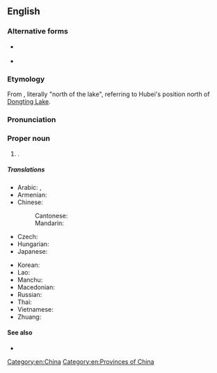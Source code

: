 ==English==
{{wikipedia}}

===Alternative forms===
* {{sense|historical|obsolete}} {{l|en|Hupeh}}
* {{q|abbreviation}} {{l|en|E}}

===Etymology===
From {{bor|en|cmn|-}} {{zh-l|湖北}}, literally "north of the lake", referring to Hubei's position north of [[Dongting Lake]].

===Pronunciation===
{{rfp|en}}

===Proper noun===
{{en-proper noun}}

# {{place|en|province|in central|c/China|with its capital at [[Wuhan]]}}.

=====Translations=====
{{trans-top|province in central China}}
* Arabic: {{t|ar|خُوبِي|m|tr=ḵubī}}, {{t|ar|هُوبِي|m|tr=hubī}}
* Armenian: {{t|hy|Հուբեյ|sc=Armn}}
* Chinese:
*: Cantonese: {{t|yue|湖北|tr=wu4 bak1}}
*: Mandarin: {{t+|cmn|湖北|tr=Húběi|sc=Hani}}
* Czech: {{t|cs|Chu-pej}}
* Hungarian: {{t|hu|Hupej}}
* Japanese: {{t+|ja|湖北|tr=こほく, Kohoku}}
{{trans-mid}}
* Korean: {{t|ko|^후베이}}
* Lao: {{t-needed|lo}}
* Manchu: {{t|mnc|ᡥᡡᠪᡝ}}
* Macedonian: {{t|mk|Хубеј}}
* Russian: {{t|ru|Хубэ́й|m}}
* Thai: {{t-needed|th}}
* Vietnamese: {{t|vi|Hồ Bắc}}
* Zhuang: {{t|za|Huzbwz}}
{{trans-bottom}}

====See also====
* {{l|en|Wuhan}}

[[Category:en:China]]
[[Category:en:Provinces of China]]